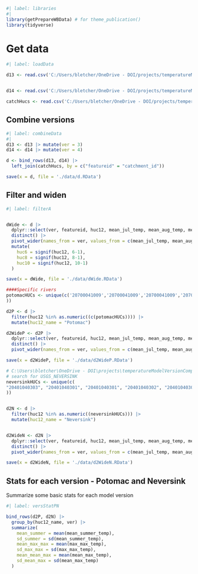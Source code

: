 
```r
#| label: libraries
#| 
library(getPrepareWBData) # for theme_publication()
library(tidyverse)
```


# Get data
```r
#| label: loadData

d13 <- read.csv('C:/Users/bletcher/OneDrive - DOI/projects/temperatureModelVersionComparison/data/in/sheds-temp-model-v1.3.0-20240116/sheds-temp-model-v1.3.0.csv')


d14 <- read.csv('C:/Users/bletcher/OneDrive - DOI/projects/temperatureModelVersionComparison/data/in/sheds-temp-model-v1.4.0-20240116/sheds-temp-model-v1.4.0.csv')

catchHucs <- read.csv('C:/Users/bletcher/OneDrive - DOI/projects/temperatureModelVersionComparison/data/in/sheds-temp-model-v1.4.0-20240116/catchments-hucs.csv')


```


## Combine versions  
```r
#| label: combineData 
#| 
d13 <- d13 |> mutate(ver = 3)
d14 <- d14 |> mutate(ver = 4)

d <- bind_rows(d13, d14) |> 
  left_join(catchHucs, by = c("featureid" = "catchment_id"))

save(x = d, file = './data/d.RData')
```


## Filter and widen
```r
#| label: filterA


dWide <- d |> 
  dplyr::select(ver, featureid, huc12, mean_jul_temp, mean_aug_temp, mean_summer_temp, mean_max_temp, max_max_temp) |> 
  distinct() |> 
  pivot_wider(names_from = ver, values_from = c(mean_jul_temp, mean_aug_temp, mean_summer_temp, mean_max_temp, max_max_temp)) |> 
  mutate(
    huc6 = signif(huc12, 6-1),
    huc8 = signif(huc12, 8-1),
    huc10 = signif(huc12, 10-1)
  )

save(x = dWide, file = './data/dWide.RData')

####Specific rivers
potomacHUCs <- unique(c('20700041009','20700041009','20700041009','20700041007','20700041007','20700041004','20700040202','20700040203','20700041007','20700041007','20700041007','20700041009','20700041009','20700041005','20700041009','20700041004','20700041004','20700040205','20700040202','20700040201','20700070301','20700070203','20700030706','20700040908','20700040908','20700041106','20700041106','20700040904','20700040904','20700040903','20700040404','20700040907','20700040202','20700030704','20700070301','20700070302','20700070303','20700070202','20700040906','20700040407','20700040906','20700041107','20700041104','20700040204','20700041105','20700040907','20700040202','20700030704','20700041008','20700041008','20700041007','20700041009','20700041007','20700041007','20700041009','20700041007','20700041007','20700041004','20700041006','20700041009','20700041007','20700040202','20700040203','20700040201','20700040202','20700040201'
))

d2P <- d |> 
  filter(huc12 %in% as.numeric((c(potomacHUCs)))) |> 
  mutate(huc12_name = "Potomac")

d2WideP <- d2P |> 
  dplyr::select(ver, featureid, huc12, mean_jul_temp, mean_aug_temp, mean_summer_temp, mean_max_temp, max_max_temp) |> 
  distinct() |> 
  pivot_wider(names_from = ver, values_from = c(mean_jul_temp, mean_aug_temp, mean_summer_temp, mean_max_temp, max_max_temp))

save(x = d2WideP, file = './data/d2WideP.RData')

# C:\Users\bletcher\OneDrive - DOI\projects\temperatureModelVersionComparison\data\in\sheds-temp-model-v1.4.0-20240116/db-locations
# search for USGS_NEVERSINK
neversinkHUCs <- unique(c(
"20401040303", "20401040301", "20401040301", "20401040302", "20401040302", "20401040302", "20401040302", "20401040302", "20401040301", "20401040302", "20401040302", "20401040301", "20401040302", "20401040302", "20401040302", "20401040301", "20401040302", "20401040302", "20401040301", "20401040301", "20401040302", "20401040302", "20401040301", "20401040302", "20401040302", "20401040302", "20401040301", "20401040301", "20401040301", "20401040301", "20401040302", "20401040302", "20401040301", "20401040301", "20401040301", "20401040301", "20401040301", "20401040301", "20401040301", "20401040301", "20401040301", "20401040301", "20401040301", "20401040301", "20401040301", "20401040301", "20401040301", "20401040301", "20401040301", "20401040302", "20401040302", "20401040303"
))


d2N <- d |> 
  filter(huc12 %in% as.numeric((neversinkHUCs))) |> 
  mutate(huc12_name = "Neversink")


d2WideN <- d2N |> 
  dplyr::select(ver, featureid, huc12, mean_jul_temp, mean_aug_temp, mean_summer_temp, mean_max_temp, max_max_temp) |> 
  distinct() |> 
  pivot_wider(names_from = ver, values_from = c(mean_jul_temp, mean_aug_temp, mean_summer_temp, mean_max_temp, max_max_temp))

save(x = d2WideN, file = './data/d2WideN.RData')
```

## Stats for each version - Potomac and Neversink  
Summarize some basic stats for each model version
```r
#| label: versStatPN

bind_rows(d2P, d2N) |> 
  group_by(huc12_name, ver) |> 
  summarize(
    mean_summer = mean(mean_summer_temp),
    sd_summer = sd(mean_summer_temp),
    mean_max_max = mean(max_max_temp),
    sd_max_max = sd(max_max_temp),
    mean_mean_max = mean(mean_max_temp),
    sd_mean_max = sd(mean_max_temp)
  )


```

